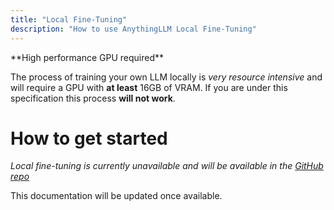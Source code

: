 ```yaml
---
title: "Local Fine-Tuning"
description: "How to use AnythingLLM Local Fine-Tuning"
---
```



<Callout type="warning">
  **High performance GPU required**

The process of training your own LLM locally is _very resource intensive_ and will require a GPU with **at least** 16GB of VRAM. If you are under this specification
this process **will not work**.

</Callout>

# How to get started

_Local fine-tuning is currently unavailable and will be available in the [GitHub repo](https://github.com/Mintplex-Labs/anything-llm)_

This documentation will be updated once available.
